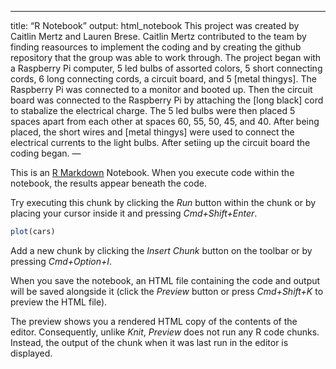 ---
title: "R Notebook"
output: html_notebook
This project was created by Caitlin Mertz and Lauren Brese.
Caitlin Mertz contributed to the team by finding reasources to implement the coding and by creating the github repository that the group was able to work through.
The project began with a Raspberry Pi computer, 5 led bulbs of assorted colors, 5 short connecting cords, 6 long connecting cords, a circuit board, and 5 [metal thingys]. The Raspberry Pi was connected to a monitor and booted up. Then the circuit board was connected to the Raspberry Pi by attaching the [long black] cord to stabalize the electrical charge. The 5 led bulbs were then placed 5 spaces apart from each other at spaces 60, 55, 50, 45, and 40. After being placed, the short wires and [metal thingys] were used to connect the electrical currents to the light bulbs. After setiing up the circuit board the coding began. ---

This is an [R Markdown](http://rmarkdown.rstudio.com) Notebook. When you execute code within the notebook, the results appear beneath the code. 

Try executing this chunk by clicking the *Run* button within the chunk or by placing your cursor inside it and pressing *Cmd+Shift+Enter*. 

```r
plot(cars)
```

Add a new chunk by clicking the *Insert Chunk* button on the toolbar or by pressing *Cmd+Option+I*.

When you save the notebook, an HTML file containing the code and output will be saved alongside it (click the *Preview* button or press *Cmd+Shift+K* to preview the HTML file). 

The preview shows you a rendered HTML copy of the contents of the editor. Consequently, unlike *Knit*, *Preview* does not run any R code chunks. Instead, the output of the chunk when it was last run in the editor is displayed.

